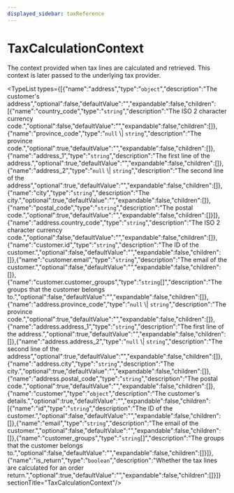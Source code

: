```yaml
---
displayed_sidebar: taxReference
---
```



# TaxCalculationContext

The context provided when tax lines are calculated and retrieved. This
context is later passed to the underlying tax provider.

<TypeList types={[{"name":"address","type":"`object`","description":"The customer's address","optional":false,"defaultValue":"","expandable":false,"children":[{"name":"country_code","type":"`string`","description":"The ISO 2 character currency code.","optional":false,"defaultValue":"","expandable":false,"children":[]},{"name":"province_code","type":"`null` \\| `string`","description":"The province code.","optional":true,"defaultValue":"","expandable":false,"children":[]},{"name":"address_1","type":"`string`","description":"The first line of the address.","optional":true,"defaultValue":"","expandable":false,"children":[]},{"name":"address_2","type":"`null` \\| `string`","description":"The second line of the address","optional":true,"defaultValue":"","expandable":false,"children":[]},{"name":"city","type":"`string`","description":"The city.","optional":true,"defaultValue":"","expandable":false,"children":[]},{"name":"postal_code","type":"`string`","description":"The postal code.","optional":true,"defaultValue":"","expandable":false,"children":[]}]},{"name":"address.country_code","type":"`string`","description":"The ISO 2 character currency code.","optional":false,"defaultValue":"","expandable":false,"children":[]},{"name":"customer.id","type":"`string`","description":"The ID of the customer.","optional":false,"defaultValue":"","expandable":false,"children":[]},{"name":"customer.email","type":"`string`","description":"The email of the customer.","optional":false,"defaultValue":"","expandable":false,"children":[]},{"name":"customer.customer_groups","type":"`string`[]","description":"The groups that the customer belongs to.","optional":false,"defaultValue":"","expandable":false,"children":[]},{"name":"address.province_code","type":"`null` \\| `string`","description":"The province code.","optional":true,"defaultValue":"","expandable":false,"children":[]},{"name":"address.address_1","type":"`string`","description":"The first line of the address.","optional":true,"defaultValue":"","expandable":false,"children":[]},{"name":"address.address_2","type":"`null` \\| `string`","description":"The second line of the address","optional":true,"defaultValue":"","expandable":false,"children":[]},{"name":"address.city","type":"`string`","description":"The city.","optional":true,"defaultValue":"","expandable":false,"children":[]},{"name":"address.postal_code","type":"`string`","description":"The postal code.","optional":true,"defaultValue":"","expandable":false,"children":[]},{"name":"customer","type":"`object`","description":"The customer's details.","optional":true,"defaultValue":"","expandable":false,"children":[{"name":"id","type":"`string`","description":"The ID of the customer.","optional":false,"defaultValue":"","expandable":false,"children":[]},{"name":"email","type":"`string`","description":"The email of the customer.","optional":false,"defaultValue":"","expandable":false,"children":[]},{"name":"customer_groups","type":"`string`[]","description":"The groups that the customer belongs to.","optional":false,"defaultValue":"","expandable":false,"children":[]}]},{"name":"is_return","type":"`boolean`","description":"Whether the tax lines are calculated for an order return.","optional":true,"defaultValue":"","expandable":false,"children":[]}]}  sectionTitle="TaxCalculationContext"/>
